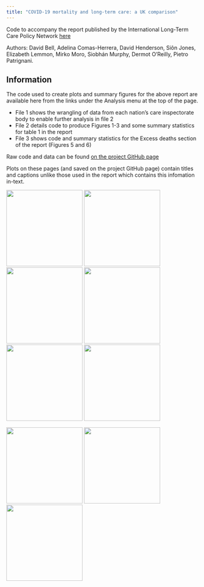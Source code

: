 ```yaml
---
title: "COVID-19 mortality and long-term care: a UK comparison"
---
```

    
Code to accompany the report published by the International Long-Term Care Policy Network [here](https://ltccovid.org/2020/08/28/covid-19-mortality-and-long-term-care-a-uk-comparison/)

Authors: David Bell, Adelina Comas-Herrera, David Henderson, Siôn Jones, Elizabeth Lemmon, Mirko Moro, Siobhán Murphy, Dermot O'Reilly, Pietro Patrignani. 

## Information

The code used to create plots and summary figures for the above report are available here from the links under the Analysis menu at the top of the page. 

* File 1 shows the wrangling of data from each nation's care inspectorate body to enable further analysis in file 2
* File 2 details code to produce Figures 1-3 and some summary statistics for table 1 in the report
* File 3 shows code and summary statistics for the Excess deaths section of the report (Figures 5 and 6)

Raw code and data can be found [on the project GitHub page](https://github.com/davidhen/ltc_covid_uk)

Plots on these pages (and saved on the project GitHub page) contain titles and captions unlike those used in the report which contains this infomation in-text.

![](assets/ilpn_logo_text_400x126.png){width=200px}
![](assets/stirling.png){width=200px}
![](assets/SCADR Logo_Primary_Full Colour_HI.png){width=200px}
![](assets/Edinburgh_Napier_Uni_Logo_Small_730_290_80.jpg){width=200px}
![](assets/University_of_Edinburgh-Logo.wine.png){width=200px}
![](assets/EHE_logo_default.jpeg){width=200px}

![](assets/london-economics-logo.png){width=200px}
![](assets/qub_logo.jpg){width=200px}
![](assets/cropped-LSE-Logo_Master-File_RGB_Txt_Blk_e0112b.png){width=200px}
